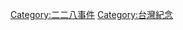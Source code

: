 {{Catnav|頁面分類|历史|各國歷史|台灣歷史|台灣戰後時期|二二八事件}}

[[Category:二二八事件|Category:二二八事件]]
[[Category:台灣紀念|Category:台灣紀念]]